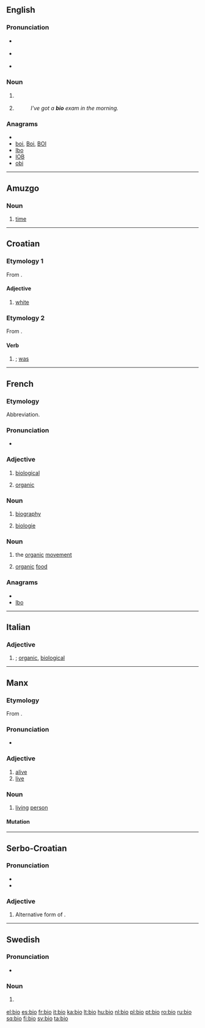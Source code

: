 {{also|bio-|bio.|-bio|Bio.|Bio}}
==English==

===Pronunciation===
* {{a|UK}} {{IPA|ˈbaɪəʊ}} {{SAMPA|"baI@U}}
* {{a|US}} {{IPA|ˈbaɪoʊ}} {{SAMPA|"baIoU}}
* {{rhymes|aɪəʊ}}

===Noun===
{{en-noun}}

# {{informal}} {{form of|Abbreviation|[[biography]]}}
# {{informal}} {{form of|Abbreviation|[[biology]]}}
#: ''I've got a '''bio''' exam in the morning.''

===Anagrams===
* {{alphagram|bio}}
* [[boi#English|boi]], [[Boi#English|Boi]], [[BOI#English|BOI]]
* [[Ibo#English|Ibo]]
* [[IOB#English|IOB]]
* [[obi#English|obi]]

----

==Amuzgo==

===Noun===
{{infl|amu|noun}}

# [[time]]

----

==Croatian==

===Etymology 1===
From {{proto|Slavic|bel|lang=hr}}.

====Adjective====
{{infl|hr|adjective|variant of|bijel}}

# [[white]]

===Etymology 2===
From {{proto|Slavic|bil|lang=hr}}.

====Verb====
{{infl|hr|verb form}}

# {{form of|past tense of the verb|[[biti]]|nodot=1}}; [[was]]

----

==French==

===Etymology===
Abbreviation.

===Pronunciation===
* {{IPA|/bjo/|lang=fr}}

===Adjective===
{{fr-adj|inv=yes}}

# {{colloquial|lang=fr}} [[biological]]
# {{context|food|ecology|lang=fr}} [[organic]]

===Noun===
{{fr-noun|f}}

# {{colloquial|lang=fr}} [[biography]]
# {{colloquial|lang=fr}} [[biologie]]

===Noun===
{{fr-noun|m}}

# {{informal|lang=fr}} the [[organic]] [[movement]]
# {{informal|lang=fr}} [[organic]] [[food]]

===Anagrams===
* {{alphagram|bio}}
* [[Ibo#French|Ibo]]

----

==Italian==

===Adjective===
{{infl|it|adjective|g=inv}}

# {{informal|lang=it}} {{form of|Abbreviation|[[biologico]]|nodot=1}}; [[organic]], [[biological]]

----

==Manx==

===Etymology===
From {{etyl|sga|gv}} {{term|béo|lang=sga}}.

===Pronunciation===
* {{IPA|[blʲo]|lang=gv}}

===Adjective===
{{infl|gv|adjective}}

# [[alive]]
# [[live]]

===Noun===
{{infl|gv|noun}} {{g|gv}}

# [[living]] [[person]]

====Mutation====
{{gv mut cons|b|io}}

----

==Serbo-Croatian==

===Pronunciation===
* {{IPA|/bîo/|lang=sh}}
* {{hyphenation|bi|o}}

===Adjective===
{{sh-adj|head=bȉo|def=bijeli|def_a=bijȇlī|comp=bjelji|comp_a=bjèljī|r|био|би̏о}}

# Alternative form of {{term|bijel|bijȇl|lang=sh}}.

----

==Swedish==

===Pronunciation===
* {{audio|Sv-bio.ogg|audio}}

===Noun===
{{sv-noun|g=c|definite singular|bion}}

# {{form of|Short|[[biograf]]|nodot=1}} {{qualifier|that form is used for plurals}}

[[el:bio]]
[[es:bio]]
[[fr:bio]]
[[it:bio]]
[[ka:bio]]
[[lt:bio]]
[[hu:bio]]
[[nl:bio]]
[[pl:bio]]
[[pt:bio]]
[[ro:bio]]
[[ru:bio]]
[[sq:bio]]
[[fi:bio]]
[[sv:bio]]
[[ta:bio]]
